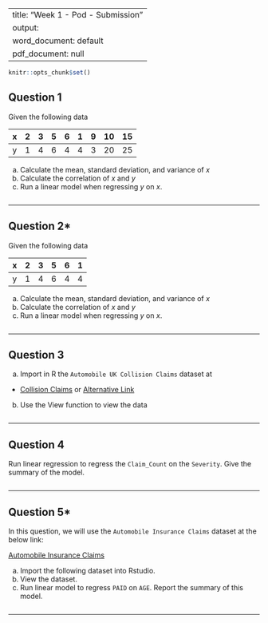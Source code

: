 
---
title: "Week 1 - Pod - Submission"
output:
  word_document: default
  pdf_document: null
---

```r
knitr::opts_chunk$set()
```

## Question 1

Given the following data

| x   | 2   | 3   | 5   | 6   | 1   | 9   | 10  | 15  |
|:----|:----|:----|:----|:----|:----|:----|:----|:----|
| y   | 1   | 4   | 6   | 4   | 4   | 3   | 20  | 25  |

a.  Calculate the mean, standard deviation, and variance of $x$
b.  Calculate the correlation of $x$ and $y$
c.  Run a linear model when regressing $y$ on $x$.

```r

```


------------------------------------------------------------------------

## Question 2*

Given the following data

| x   | 2   | 3   | 5   | 6   | 1   |
|:----|:----|:----|:----|:----|:----|
| y   | 1   | 4   | 6   | 4   | 4   |

a.  Calculate the mean, standard deviation, and variance of $x$
b.  Calculate the correlation of $x$ and $y$
c.  Run a linear model when regressing $y$ on $x$.

```r

```

------------------------------------------------------------------------

## Question 3

a.  Import in R the `Automobile UK Collision Claims` dataset at

-   [Collision Claims](https://instruction.bus.wisc.edu/jfrees/jfreesbooks/Regression%20Modeling/BookWebDec2010/CSVData/AutoCollision.csv) or [Alternative Link](data/AutoCollision.csv)

b.  Use the View function to view the data


```r

```

------------------------------------------------------------------------

## Question 4

Run linear regression to regress the `Claim_Count` on the `Severity`.  Give the summary of the model. 

```r

```

------------------------------------------------------------------------

## Question 5*

In this question, we will use the `Automobile Insurance Claims` dataset at the below link:

[Automobile Insurance Claims](https://instruction.bus.wisc.edu/jfrees/jfreesbooks/Regression%20Modeling/BookWebDec2010/CSVData/NAICExpense.csv)

a. Import the following dataset into Rstudio. 
b. View the dataset. 
c. Run linear model to regress `PAID` on `AGE`. Report the summary of this model. 

```r

```

------------------------------------------------------------------------
